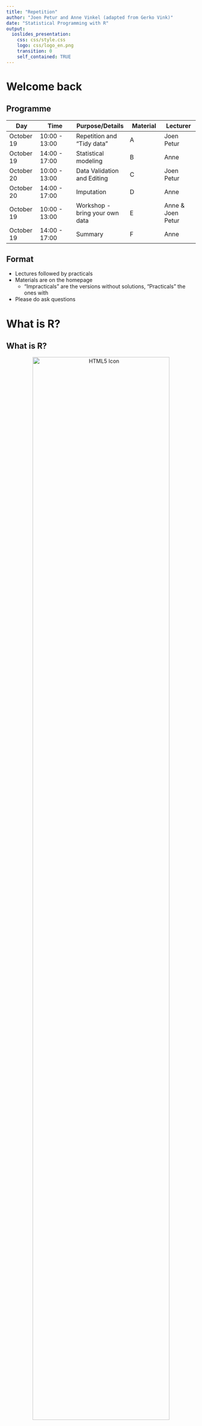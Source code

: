 ```yaml
---
title: "Repetition"
author: "Joen Petur and Anne Vinkel (adapted from Gerko Vink)"
date: "Statistical Programming with R"
output:
  ioslides_presentation:
    css: css/style.css
    logo: css/logo_en.png
    transition: 0
    self_contained: TRUE   
---
```


# Welcome back

## Programme {.smaller}

| **Day** |  **Time**     | **Purpose/Details** | **Material** | **Lecturer** | 
|-------------|---------------|---------------------|--------------|--------------|
| October 19 | 10:00 - 13:00  | Repetition and “Tidy data” | A | Joen Petur |
| October 19 | 14:00 - 17:00 | Statistical modeling | B | Anne |
| October 20 | 10:00 - 13:00  | Data Validation and Editing | C | Joen Petur |
| October 20 | 14:00 - 17:00 | Imputation | D | Anne |
| October 19 | 10:00 - 13:00  | Workshop - bring your own data | E | Anne & Joen Petur |
| October 19 | 14:00 - 17:00 | Summary | F  | Anne |

## Format
- Lectures followed by practicals
- Materials are on the homepage
  - "Impracticals" are the versions without solutions, "Practicals" the ones with
- Please do ask questions

# What is R?
## What is R?
<center>
<img src="figures/fig1.png" alt="HTML5 Icon" width = 85%>
</center>

## What is R? 
- R is a language and environment for statistical computing and for graphics

- GNU project (100% free software)

- Managed by the R Foundation for Statistical Computing, Vienna, Austria.

- Community-driven

- Based on the object-oriented language S (1975)

## What is Rstudio?

<center>
<img src="figures/fig2.png" alt="HTML5 Icon" width = 85%>
</center>

## What is RStudio?
- Aggregates all convenient information and procedures into one single place
- Allows you to work in projects
- Manages your code with highlighting
- Gives extra functionality (Shiny, knitr, markdown, LaTeX)
- Allows for integration with version control routines, such as Git.

## The R community
- Huge, active, welcoming online community
  - #rstats
  - rweekly
  - rbloggers
  - Stack Overflow
- Package development
  - About eight packages supplied with base R
  - More than 15.000 packages on CRAN

## CRAN: Comprehensive R Archive Network

<center>
<img src="figures/fig3.png" alt="HTML5 Icon" width = 99%>
</center>

## Task views

<center>
<img src="figures/fig4.png" alt="HTML5 Icon" width = 99%>
</center>

# Using R

## Help
- Everything that is published CRAN and is aimed at `R` users, must be accompanied by a help file. 
- If you know the name of the function that performs an operation, e.g. `anova()`, then you just type `?anova` or `help(anova)` in the console. 
- If you do not know the name of the function: type `??` followed by your search criterion. For example `??anova` returns a list of all help pages that contain the word 'anova'

## The basics

- Write commands directly in the console
- Or write code in the editor and submit with Ctrl + Enter
- Assign values to objects with `<-`

```r
a <- c(1, 8, 42, pi, 2^3, 1)
b <- 0:5
c <- rep( c("Hi", "there"), 3)
D <- as.data.frame(cbind(a,b,c))
```

## Objects
Vectors and character vectors
```r
c(1,2,3,4,5)
1:5
as.character(1:5)
```

## Objects
Matrices 
```r
matrix(1:12, nrow = 3)
```
The elements of a vector or matrix must all have the same type


## Data frames
Data sets for R

```r
D <- as.data.frame(cbind(a,b,c))
D
```
Alternatively: `tibbles` or `data.tables` 

## Subsetting 

```r
D[1,3]
D[1,]
D[,2]
```


## Functions
```r

addition <- function(x, y){
z <-   x + y
return(z)
}
addition(2,5)

in_vector_check <- function(x, y){
z <-   x %in% y
return(z)
}
in_vector_check(4, c(1,2,4,5,6))


```

## Pipes and the tidyverse

The tidyverse is a collection of packages that "share an underlying design philosophy, grammar, and data structures". They make for easier data handling and visualization. 

The pipe %>% allows for chained method calls that make code much more readable
```r
library(dplyr)
starwars %>%
  filter( species == "Human" ) %>%
  group_by( homeworld ) %>% 
  summarise( n = n(), mean_height = mean(height),
             .groups = "drop")
```

## Plotting {.smaller}
Plots in base R are fast and easy:
```r
plot(starwars$height, starwars$mass)
hist(starwars$height)
```

## ggplot2
```r
library(ggplot2)
starwars %>% ggplot( aes( x = height)) + geom_histogram()
```

## map
```r
library(purrr)

map2(c(1,2,3,4), c(5,6,7,8), ~addition(.x, .y))

```
# Practical